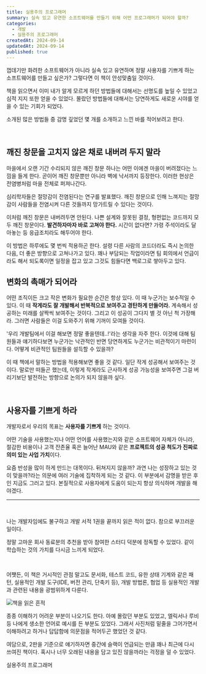 ```yaml
---
title: 실용주의 프로그래머
summary: 실속 있고 유연한 소프트웨어를 만들기 위해 어떤 프로그래머가 되어야 할까?
categories:
  - 개발
  - 실용주의 프로그래머
createdAt: 2024-09-14
updatedAt: 2024-09-14
published: true
---
```


껍데기만 화려한 소프트웨어가 아니라 실속 있고 유연하며 정말 사용자를 기쁘게 하는 소프트웨어를 만들고 싶은가? 그렇다면 이 책이 안성맞춤일 것이다.

책을 읽으면서 이미 내가 알게 모르게 하던 방법들에 대해서는 선명도를 높일 수 있었고 심적 지지 또한 얻을 수 있었다. 몰랐던 방법들에 대해서는 당연하게도 새로운 시야를 얻을 수 있는 기회가 되었다.

소개된 많은 방법들 중 감명 깊었던 몇 개를 소개하고 느낀 바를 적어보려고 한다.

<br />

## 깨진 창문을 고치지 않은 채로 내버려 두지 말라

마을에서 오랜 기간 수리되지 않은 깨진 창문 하나는 어떤 이에겐 마을이 버려졌다는 느낌을 들게 한다. 곧이어 깨진 창문뿐만 아니라 벽에 낙서까지 등장한다. 이러한 현상은 전염병처럼 마을 전체로 퍼져나간다.

심리학자들은 절망감이 전염된다는 연구를 발표했다. 깨진 창문으로 인해 느껴지는 절망감이 사람들을 전염시켜 다른 것들까지 망가트릴 수 있다는 것이다.

이처럼 깨진 창문은 내버려두면 안된다. 나쁜 설계와 잘못된 결정, 형편없는 코드까지 모두 깨진 창문이다. **발견하자마자 바로 고쳐야 한다.** 시간이 없다면? 가령 주석이라도 달아놓는 등 응급조치라도 해두어야 한다.

<MyThought>
  이 방법은 하루에도 몇 번씩 적용하곤 한다. 설령 다른 사람의 코드더라도 즉시 논의한 다음, 더 좋은 방향으로 고쳐나가고
  있다. 꽤나 부담되는 작업이라면 팀 회의에서 언급이라도 해서 되도록이면 일정을 잡고 있고 그것도 힘들다면 백로그로
  쌓아두고 있다.
</MyThought>

<br />

## 변화의 촉매가 되어라

어떤 조직이든 크고 작은 변화가 필요한 순간은 항상 있다. 이 때 누군가는 보수적일 수 있다. 이 때 **작게라도 잘 개발해서 반복적으로 보여주고 경탄하게 만들어라.** 계속해서 성공하는 미래를 살짝씩 보여주는 것이다. 그리고 이 성공이 그다지 별 것 아닌 척 가장해라. 그러면 사람들은 이걸 도와주기 위해 기꺼이 모여들 것이다.

<MyThought>
'우리 개발팀에서 이걸 해보면 정말 좋을텐데..!'라는 생각을 자주 한다. 이것에 대해 팀원들과 얘기하다보면 누군가는 낙관적인 반면 당연하게도 누군가는 비관적이기 마련이다. 어떻게 비관적인 팀원들을 설득할 수 있을까?

이 때 책에서 말하는 방법을 적용해보면 좋을 것 같다. 일단 작게 성공해서 보여주는 것이다. 말로만 떠들곤 했는데, 이렇게
작게라도 근사하게 성공 가능성을 보여주면 그걸 버리기보단 발전하는 방향으로 논의가 되지 않을까 싶다.

</MyThought>

<br />

## 사용자를 기쁘게 하라

개발자로서 우리의 목표는 **사용자를 기쁘게** 하는 것이다.

어떤 기술을 사용했는지나 어떤 언어를 사용했는지와 같은 소프트웨어 자체가 아니라, 절감한 비용이나 고객 잔존율 혹은 늘어난 MAU와 같은 **프로젝트의 성공 척도가 진짜로 의미 있는 사업 가치**이다.

<MyThought>
  요즘 반성을 많이 하게 만드는 대목이다. 뒤쳐지지 않을까? 과연 나는 성장하고 있는 것이 맞을까?라는 의문에 여러 기술에
  집착하게 되는 것 같다. 이 부분에서 감명을 받은 후인 지금도 그러고 있다. 본질적으로 사용자에게 도움이 되는지 항상
  의식하며 개발을 해야겠다.
</MyThought>

<br />

---

<br />

나는 개발자임에도 불구하고 개발 서적 1권을 끝까지 읽은 적이 없다. 참으로 부끄러운 일이다.

정말 고마운 회사 동료분의 추천을 받아 참여한 스터디 덕분에 정독할 수 있었다. 같이 학습하는 것의 가치를 다시금 느끼게 되었다.

<br />

어쨋든, 이 책은 거시적인 관점 말고도 문서화, 테스트 코드, 유한 상태 기계와 같은 패턴, 실용적인 개발 도구(IDE, 버전 관리, 단축키 등), 개발 방법론, 협업 등 실용적인 개발과 관련된 내용을 광범위하게 다룬다.

<Image src='/images/contents/books/the-pragmatic-programmer/reading-trace.jpeg' alt='책을 읽은 흔적' />

종종 이해하기 어려운 부분이 나오기도 한다. 아예 몰랐던 부분도 있었고, 엘릭서나 루비 등 나에게 생소한 언어로 예시를 든 부분도 있었다. 그래서 사진처럼 밑줄을 그어가면서 이해하려고 하거나 답답함에 의문점을 적어두곤 했었던 것 같다.

여담으로, 2판을 기준으로 얘기하자면 중간에 슬랙이 언급되는 만큼 꽤나 최근에 다시 쓰여진 책이다. 혹시나 너무 오래된 내용을 담고 있진 않을까라는 걱정을 덜 수 있었다.

<Resource href='https://product.kyobobook.co.kr/detail/S000001033128'>실용주의 프로그래머</Resource>
